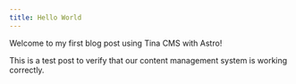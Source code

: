 ```yaml
---
title: Hello World
---
```


Welcome to my first blog post using Tina CMS with Astro!

This is a test post to verify that our content management system is working correctly.
